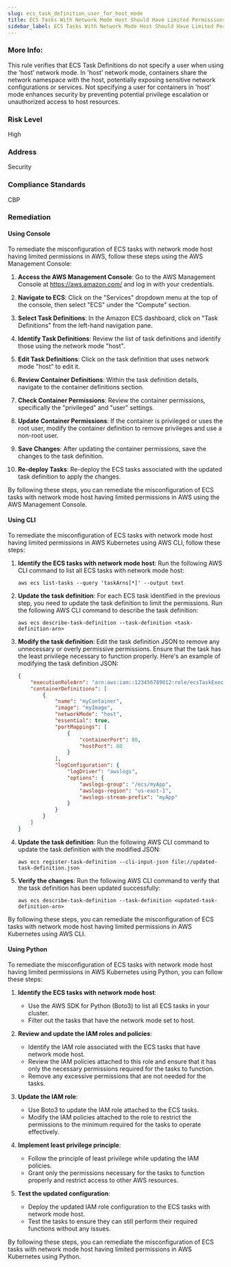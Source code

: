```yaml
---
slug: ecs_task_definition_user_for_host_mode
title: ECS Tasks With Network Mode Host Should Have Limited Permissions
sidebar_label: ECS Tasks With Network Mode Host Should Have Limited Permissions
---
```


### More Info:

This rule verifies that ECS Task Definitions do not specify a user when using the 'host' network mode. In 'host' network mode, containers share the network namespace with the host, potentially exposing sensitive network configurations or services. Not specifying a user for containers in 'host' mode enhances security by preventing potential privilege escalation or unauthorized access to host resources.

### Risk Level

High

### Address

Security

### Compliance Standards

CBP

### Remediation

#### Using Console

To remediate the misconfiguration of ECS tasks with network mode host having limited permissions in AWS, follow these steps using the AWS Management Console:

1. **Access the AWS Management Console**: Go to the AWS Management Console at https://aws.amazon.com/ and log in with your credentials.

2. **Navigate to ECS**: Click on the "Services" dropdown menu at the top of the console, then select "ECS" under the "Compute" section.

3. **Select Task Definitions**: In the Amazon ECS dashboard, click on "Task Definitions" from the left-hand navigation pane.

4. **Identify Task Definitions**: Review the list of task definitions and identify those using the network mode "host".

5. **Edit Task Definitions**: Click on the task definition that uses network mode "host" to edit it.

6. **Review Container Definitions**: Within the task definition details, navigate to the container definitions section.

7. **Check Container Permissions**: Review the container permissions, specifically the "privileged" and "user" settings.

8. **Update Container Permissions**: If the container is privileged or uses the root user, modify the container definition to remove privileges and use a non-root user.

9. **Save Changes**: After updating the container permissions, save the changes to the task definition.

10. **Re-deploy Tasks**: Re-deploy the ECS tasks associated with the updated task definition to apply the changes.

By following these steps, you can remediate the misconfiguration of ECS tasks with network mode host having limited permissions in AWS using the AWS Management Console.

#### Using CLI

To remediate the misconfiguration of ECS tasks with network mode host having limited permissions in AWS Kubernetes using AWS CLI, follow these steps:

1. **Identify the ECS tasks with network mode host**: Run the following AWS CLI command to list all ECS tasks with network mode host:
   ```
   aws ecs list-tasks --query 'taskArns[*]' --output text
   ```

2. **Update the task definition**: For each ECS task identified in the previous step, you need to update the task definition to limit the permissions. Run the following AWS CLI command to describe the task definition:
   ```
   aws ecs describe-task-definition --task-definition <task-definition-arn>
   ```

3. **Modify the task definition**: Edit the task definition JSON to remove any unnecessary or overly permissive permissions. Ensure that the task has the least privilege necessary to function properly. Here's an example of modifying the task definition JSON:
   ```json
   {
       "executionRoleArn": "arn:aws:iam::123456789012:role/ecsTaskExecutionRole",
       "containerDefinitions": [
           {
               "name": "myContainer",
               "image": "myImage",
               "networkMode": "host",
               "essential": true,
               "portMappings": [
                   {
                       "containerPort": 80,
                       "hostPort": 80
                   }
               ],
               "logConfiguration": {
                   "logDriver": "awslogs",
                   "options": {
                       "awslogs-group": "/ecs/myApp",
                       "awslogs-region": "us-east-1",
                       "awslogs-stream-prefix": "myApp"
                   }
               }
           }
       ]
   }
   ```

4. **Update the task definition**: Run the following AWS CLI command to update the task definition with the modified JSON:
   ```
   aws ecs register-task-definition --cli-input-json file://updated-task-definition.json
   ```

5. **Verify the changes**: Run the following AWS CLI command to verify that the task definition has been updated successfully:
   ```
   aws ecs describe-task-definition --task-definition <updated-task-definition-arn>
   ```

By following these steps, you can remediate the misconfiguration of ECS tasks with network mode host having limited permissions in AWS Kubernetes using AWS CLI.

#### Using Python

To remediate the misconfiguration of ECS tasks with network mode host having limited permissions in AWS Kubernetes using Python, you can follow these steps:

1. **Identify the ECS tasks with network mode host**:
   - Use the AWS SDK for Python (Boto3) to list all ECS tasks in your cluster.
   - Filter out the tasks that have the network mode set to host.

2. **Review and update the IAM roles and policies**:
   - Identify the IAM role associated with the ECS tasks that have network mode host.
   - Review the IAM policies attached to this role and ensure that it has only the necessary permissions required for the tasks to function.
   - Remove any excessive permissions that are not needed for the tasks.

3. **Update the IAM role**:
   - Use Boto3 to update the IAM role attached to the ECS tasks.
   - Modify the IAM policies attached to the role to restrict the permissions to the minimum required for the tasks to operate effectively.

4. **Implement least privilege principle**:
   - Follow the principle of least privilege while updating the IAM policies.
   - Grant only the permissions necessary for the tasks to function properly and restrict access to other AWS resources.

5. **Test the updated configuration**:
   - Deploy the updated IAM role configuration to the ECS tasks with network mode host.
   - Test the tasks to ensure they can still perform their required functions without any issues.

By following these steps, you can remediate the misconfiguration of ECS tasks with network mode host having limited permissions in AWS Kubernetes using Python.

